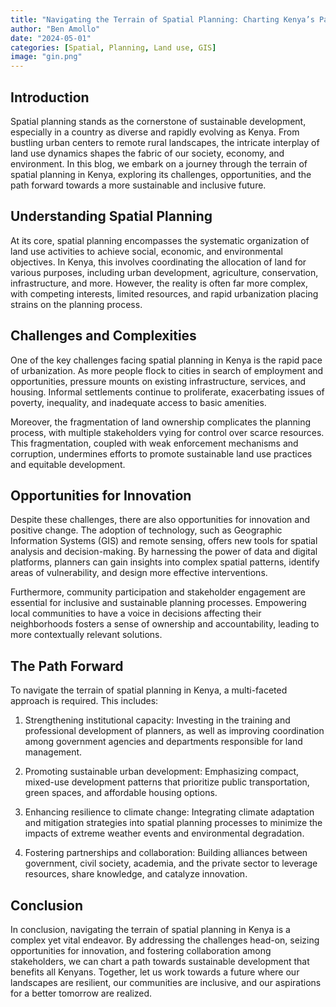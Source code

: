 ```yaml
---
title: "Navigating the Terrain of Spatial Planning: Charting Kenya’s Path to Sustainable Development"
author: "Ben Amollo"
date: "2024-05-01"
categories: [Spatial, Planning, Land use, GIS]
image: "gin.png"
---
```


## Introduction

Spatial planning stands as the cornerstone of sustainable development, especially in a country as diverse and rapidly evolving as Kenya. From bustling urban centers to remote rural landscapes, the intricate interplay of land use dynamics shapes the fabric of our society, economy, and environment. In this blog, we embark on a journey through the terrain of spatial planning in Kenya, exploring its challenges, opportunities, and the path forward towards a more sustainable and inclusive future.

## Understanding Spatial Planning

At its core, spatial planning encompasses the systematic organization of land use activities to achieve social, economic, and environmental objectives. In Kenya, this involves coordinating the allocation of land for various purposes, including urban development, agriculture, conservation, infrastructure, and more. However, the reality is often far more complex, with competing interests, limited resources, and rapid urbanization placing strains on the planning process.

## Challenges and Complexities

One of the key challenges facing spatial planning in Kenya is the rapid pace of urbanization. As more people flock to cities in search of employment and opportunities, pressure mounts on existing infrastructure, services, and housing. Informal settlements continue to proliferate, exacerbating issues of poverty, inequality, and inadequate access to basic amenities.

Moreover, the fragmentation of land ownership complicates the planning process, with multiple stakeholders vying for control over scarce resources. This fragmentation, coupled with weak enforcement mechanisms and corruption, undermines efforts to promote sustainable land use practices and equitable development.

## Opportunities for Innovation

Despite these challenges, there are also opportunities for innovation and positive change. The adoption of technology, such as Geographic Information Systems (GIS) and remote sensing, offers new tools for spatial analysis and decision-making. By harnessing the power of data and digital platforms, planners can gain insights into complex spatial patterns, identify areas of vulnerability, and design more effective interventions.

Furthermore, community participation and stakeholder engagement are essential for inclusive and sustainable planning processes. Empowering local communities to have a voice in decisions affecting their neighborhoods fosters a sense of ownership and accountability, leading to more contextually relevant solutions.

## The Path Forward

To navigate the terrain of spatial planning in Kenya, a multi-faceted approach is required. This includes:

1.  Strengthening institutional capacity: Investing in the training and professional development of planners, as well as improving coordination among government agencies and departments responsible for land management.

2.  Promoting sustainable urban development: Emphasizing compact, mixed-use development patterns that prioritize public transportation, green spaces, and affordable housing options.

3.  Enhancing resilience to climate change: Integrating climate adaptation and mitigation strategies into spatial planning processes to minimize the impacts of extreme weather events and environmental degradation.

4.  Fostering partnerships and collaboration: Building alliances between government, civil society, academia, and the private sector to leverage resources, share knowledge, and catalyze innovation.

## Conclusion

In conclusion, navigating the terrain of spatial planning in Kenya is a complex yet vital endeavor. By addressing the challenges head-on, seizing opportunities for innovation, and fostering collaboration among stakeholders, we can chart a path towards sustainable development that benefits all Kenyans. Together, let us work towards a future where our landscapes are resilient, our communities are inclusive, and our aspirations for a better tomorrow are realized.
